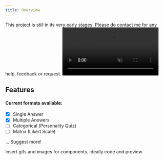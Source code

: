 ```yaml
---
title: Overview
---
```


<div className='flex items-center gap-x-2'>
  <VersionTag version="v0.2.0" />
</div>
<Callout type='info' className='mt-4'>
This project is still in its very early stages. Please do contact me for any help, feedback or request.
</Callout>

<video playsinline autoplay muted loop controls className='rounded-lg' >
  <source src="introduction.mp4" type="video/mp4" />
</video>

## Features
#### Current formats available:
- [x] Single Answer
- [x] Multiple Answers
- [ ] Categorical (Personality Quiz)
- [ ] Matrix (Likert Scale)

... Suggest more!

Insert gifs and images for components. ideally code and preview